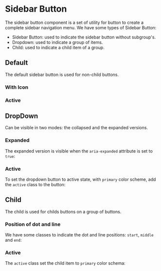 
<Meta of={SidebarButtonStories} />

# Sidebar Button

The sidebar button component is a set of utility for button to create a complete sidebar navigation menu. We have some types of Sidebar Button:

- Sidebar Button: used to indicate the sidebar button without subgroup's.
- Dropdown: used to indicate a group of items.
- Child: used to indicate a child item of a group.

## Default

The default sidebar button is used for non-child buttons.

<Canvas of={SidebarButtonStories.Primary} />

### With Icon

<Canvas of={SidebarButtonStories.PrimaryWithIcon} />

### Active

<Canvas of={SidebarButtonStories.PrimaryActive} />

<Canvas of={SidebarButtonStories.PrimaryActiveWithIcon} />

## DropDown

Can be visible in two modes: the collapsed and the expanded versions.

<Canvas of={SidebarButtonStories.Dropdown} />

### Expanded

The expanded version is visible when the `aria-expanded` attribute is set to `true`:

<Canvas of={SidebarButtonStories.DropdownExpanded} />

### Active

To set the dropdown button to active state, with `primary` color scheme, add the `active` class to the button:

<Canvas of={SidebarButtonStories.DropdownActive} />

<Canvas of={SidebarButtonStories.DropdownExpandedActive} />

## Child

The child is used for childs buttons on a group of buttons.

<Canvas of={SidebarButtonStories.Child} />

### Position of dot and line

We have some classes to indicate the dot and line positions: `start`, `middle` and `end`:

<Canvas of={SidebarButtonStories.Child} />

<Canvas of={SidebarButtonStories.ChildMiddle} />

<Canvas of={SidebarButtonStories.ChildEnd} />

### Active

The `active` class set the child item to `primary` color schema:

<Canvas of={SidebarButtonStories.ChildActive} />
